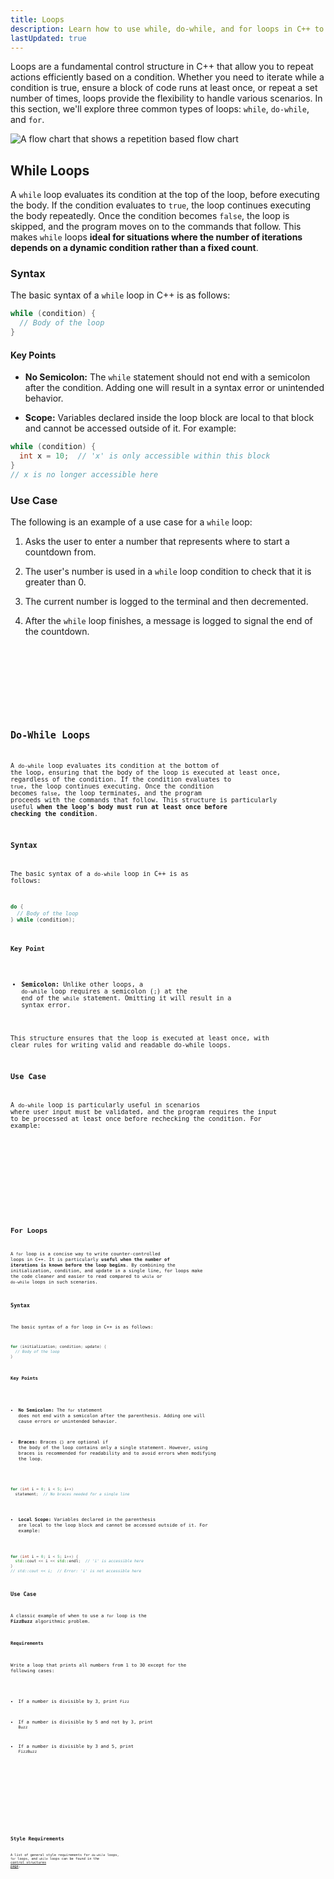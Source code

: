```yaml
---
title: Loops
description: Learn how to use while, do-while, and for loops in C++ to repeat actions efficiently and control program flow.
lastUpdated: true
---
```


Loops are a fundamental control structure in C++ that allow you to repeat actions 
efficiently based on a condition. Whether you need to iterate while a condition is 
true, ensure a block of code runs at least once, or repeat a set number of times, 
loops provide the flexibility to handle various scenarios. In this section, we'll 
explore three common types of loops: `while`, `do-while`, and `for`.

![A flow chart that shows a repetition based flow chart](@assets/control/repetition.webp)

## While Loops

A `while` loop evaluates its condition at the top of the loop, before executing the body. 
If the condition evaluates to `true`, the loop continues executing the body repeatedly. 
Once the condition becomes `false`, the loop is skipped, and the program moves on to the 
commands that follow. This makes `while` loops **ideal for situations where the number of 
iterations depends on a dynamic condition rather than a fixed count**.

### Syntax

The basic syntax of a `while` loop in C++ is as follows:

```cpp
while (condition) {
  // Body of the loop
}

```

#### Key Points

- **No Semicolon:** The `while` statement should not end with a semicolon after the condition. 
Adding one will result in a syntax error or unintended behavior.

- **Scope:** Variables declared inside the loop block are local to that block and cannot be accessed outside of it. 
For example:

```cpp
while (condition) {
  int x = 10;  // 'x' is only accessible within this block
}
// x is no longer accessible here
```

### Use Case

The following is an example of a use case for a `while` loop:


<Steps>

1. Asks the user to enter a number that represents where to start a countdown from.

2. The user's number is used in a `while` loop condition to check that it is greater 
than 0.

3. The current number is logged to the terminal and then decremented.

4. After the `while` loop finishes, a message is logged to signal the end of the countdown.

</Steps>

<Tabs>

<TabItem label="Driver" icon="seti:cpp">
    <Code title="driver.cc" lang="cpp" code={code.whileExample} />
</TabItem>

<TabItem label="Terminal" icon="laptop">
    <Code title="driver.cc" lang="bash" code={code.whileResult} mark={[1, 3, 4, 6]} />
</TabItem>

</Tabs>

## Do-While Loops

A `do-while` loop evaluates its condition at the bottom of the loop, ensuring that the body of the 
loop is executed at least once, regardless of the condition. If the condition evaluates to `true`, 
the loop continues executing. Once the condition becomes `false`, the loop terminates, and the program 
proceeds with the commands that follow. This structure is particularly useful **when the loop's 
body must run at least once before checking the condition**.

### Syntax

The basic syntax of a `do-while` loop in C++ is as follows:

```cpp
do {
  // Body of the loop
} while (condition);
```

#### Key Point

- **Semicolon:** Unlike other loops, a `do-while` loop requires a semicolon (`;`) at the end of the `while` statement. 
Omitting it will result in a syntax error.

This structure ensures that the loop is executed at least once, with clear rules for writing valid and readable do-while loops.

### Use Case

A `do-while` loop is particularly useful in scenarios where user input must be validated, and the program requires the input to be 
processed at least once before rechecking the condition. For example:

<Tabs>

<TabItem label="Driver" icon="seti:cpp">
    <Code title="driver.cc" lang="cpp" code={code.doWhileExample} />
</TabItem>

<TabItem label="Terminal" icon="laptop">
    <Code title="driver.cc" lang="bash" code={code.doWhileResult} mark={[1, 2, 4, 6, 8]} />
</TabItem>

</Tabs>

## For Loops

A `for` loop is a concise way to write counter-controlled loops in C++. 
It is particularly **useful when the number of iterations is known before 
the loop begins**. By combining the initialization, condition, and update 
in a single line, for loops make the code cleaner and easier to read 
compared to `while` or `do-while` loops in such scenarios.

### Syntax

The basic syntax of a for loop in C++ is as follows:

```cpp
for (initialization; condition; update) {
  // Body of the loop
}
```

#### Key Points

- **No Semicolon:** The `for` statement does not end with a semicolon after the 
parenthesis. Adding one will cause errors or unintended behavior.

- **Braces:** Braces `{}` are optional if the body of the loop contains only a single 
statement. However, using braces is recommended for readability and to avoid 
errors when modifying the loop.

```cpp
for (int i = 0; i < 5; i++)
  statement;  // No braces needed for a single line
```

- **Local Scope:** Variables declared in the parenthesis are local to the loop block and 
cannot be accessed outside of it. For example:

```cpp
for (int i = 0; i < 5; i++) {
  std::cout << i << std::endl;  // 'i' is accessible here
}
// std::cout << i;  // Error: 'i' is not accessible here
```

### Use Case

A classic example of when to use a `for` loop is the **FizzBuzz** algorithmic 
problem.

#### Requirements

Write a loop that prints all numbers from 1 to 30 except for the following cases:

- If a number is divisible by 3, print `Fizz`

- If a number is divisible by 5 and not by 3, print `Buzz`

- If a number is divisible by 3 and 5, print `FizzBuzz`

<Tabs>

<TabItem label="Driver" icon="seti:cpp">
    <Code title="driver.cc" lang="cpp" code={code.fizzBuzz} />
</TabItem>

<TabItem label="Terminal" icon="laptop">
    <Code title="driver.cc" lang="bash" code={code.fizzBuzzTerminal} mark={[1, 3, 4]} />
</TabItem>

</Tabs>

## Style Requirements

A list of general style requirements for `do-while` loops, `for` loops, and `while` loops 
can be found in the [control structures page](./control-structures#style-requirements).


